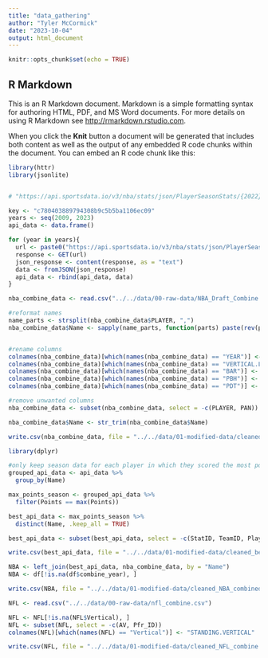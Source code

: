 ```yaml
---
title: "data_gathering"
author: "Tyler McCormick"
date: "2023-10-04"
output: html_document
---
```


```r
knitr::opts_chunk$set(echo = TRUE)
```

## R Markdown

This is an R Markdown document. Markdown is a simple formatting syntax for authoring HTML, PDF, and MS Word documents. For more details on using R Markdown see <http://rmarkdown.rstudio.com>.

When you click the **Knit** button a document will be generated that includes both content as well as the output of any embedded R code chunks within the document. You can embed an R code chunk like this:

```r
library(httr)
library(jsonlite)


# "https://api.sportsdata.io/v3/nba/stats/json/PlayerSeasonStats/{2022}?key="

key <- "c780403889794308b9c5b5ba1106ec09"
years <- seq(2009, 2023)
api_data <- data.frame()

for (year in years){
  url <- paste0("https://api.sportsdata.io/v3/nba/stats/json/PlayerSeasonStats/", year, "?key=", key)
  response <- GET(url)
  json_response <- content(response, as = "text")
  data <- fromJSON(json_response)
  api_data <- rbind(api_data, data)
}


```

```r

nba_combine_data <- read.csv("../../data/00-raw-data/NBA_Draft_Combine.csv")

#reformat names 
name_parts <- strsplit(nba_combine_data$PLAYER, ",")
nba_combine_data$Name <- sapply(name_parts, function(parts) paste(rev(parts), collapse = " "))


#rename columns
colnames(nba_combine_data)[which(names(nba_combine_data) == "YEAR")] <- "combine_year"
colnames(nba_combine_data)[which(names(nba_combine_data) == "VERTICAL.LEAP")] <- "MAX.VERTICAL"
colnames(nba_combine_data)[which(names(nba_combine_data) == "BAR")] <- "WINGSPAN.HEIGHT.RATIO"
colnames(nba_combine_data)[which(names(nba_combine_data) == "PBH")] <- "STANDING.TOUCH"
colnames(nba_combine_data)[which(names(nba_combine_data) == "PDT")] <- "MAX.TOUCH"

#remove unwanted columns
nba_combine_data <- subset(nba_combine_data, select = -c(PLAYER, PAN))

nba_combine_data$Name <- str_trim(nba_combine_data$Name)

write.csv(nba_combine_data, file = "../../data/01-modified-data/cleaned_nba_combine.csv")

```

```r
library(dplyr)

#only keep season data for each player in which they scored the most points
grouped_api_data <- api_data %>%
  group_by(Name)

max_points_season <- grouped_api_data %>%
  filter(Points == max(Points))

best_api_data <- max_points_season %>%
  distinct(Name, .keep_all = TRUE)

best_api_data <- subset(best_api_data, select = -c(StatID, TeamID, PlayerID, SeasonType, GlobalTeamID, Updated, Seconds, FantasyPointsDraftKings, FantasyPointsYahoo, FantasyPointsFanDuel, FantasyPointsFantasyDraft, IsClosed, LineupConfirmed, LineupStatus))

write.csv(best_api_data, file = "../../data/01-modified-data/cleaned_best_NBA_season_player.csv")


```

```r


NBA <- left_join(best_api_data, nba_combine_data, by = "Name")
NBA <- df[!is.na(df$combine_year), ]

write.csv(NBA, file = "../../data/01-modified-data/cleaned_NBA_combined.csv")


```

```r

NFL <- read.csv("../../data/00-raw-data/nfl_combine.csv")

NFL <- NFL[!is.na(NFL$Vertical), ]
NFL <- subset(NFL, select = -c(AV, Pfr_ID))
colnames(NFL)[which(names(NFL) == "Vertical")] <- "STANDING.VERTICAL"

write.csv(NFL, file = "../../data/01-modified-data/cleaned_NFL_combine.csv")
```

